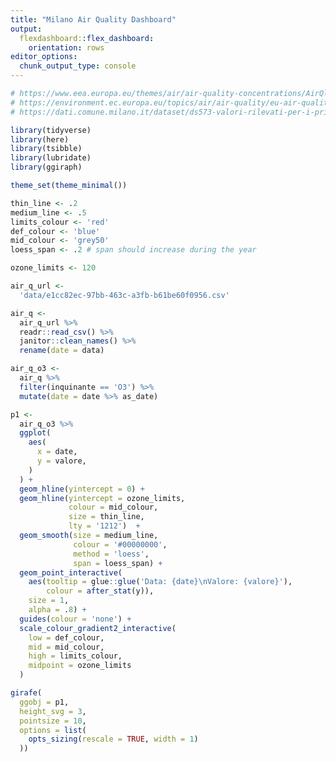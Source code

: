 ```yaml
---
title: "Milano Air Quality Dashboard"
output: 
  flexdashboard::flex_dashboard:
    orientation: rows
editor_options: 
  chunk_output_type: console
---
```


```r
# https://www.eea.europa.eu/themes/air/air-quality-concentrations/AirQlimitvalues.png
# https://environment.ec.europa.eu/topics/air/air-quality/eu-air-quality-standards_en
# https://dati.comune.milano.it/dataset/ds573-valori-rilevati-per-i-principali-inquinanti-dell-aria
```


```r
library(tidyverse)
library(here)
library(tsibble)
library(lubridate)
library(ggiraph)

theme_set(theme_minimal())

thin_line <- .2
medium_line <- .5
limits_colour <- 'red'
def_colour <- 'blue'
mid_colour <- 'grey50'
loess_span <- .2 # span should increase during the year
```

```r
ozone_limits <- 120
```


```r
air_q_url <-
  'data/e1cc82ec-97bb-463c-a3fb-b61be60f0956.csv'

air_q <- 
  air_q_url %>% 
  readr::read_csv() %>% 
  janitor::clean_names() %>% 
  rename(date = data)

air_q_o3 <- 
  air_q %>% 
  filter(inquinante == 'O3') %>% 
  mutate(date = date %>% as_date)

```

```r

p1 <- 
  air_q_o3 %>% 
  ggplot(
    aes(
      x = date,
      y = valore,
    )
  ) +
  geom_hline(yintercept = 0) +
  geom_hline(yintercept = ozone_limits,
             colour = mid_colour,
             size = thin_line, 
             lty = '1212')  +
  geom_smooth(size = medium_line,
              colour = '#00000000',
              method = 'loess',
              span = loess_span) +
  geom_point_interactive(
    aes(tooltip = glue::glue('Data: {date}\nValore: {valore}'),
        colour = after_stat(y)),
    size = 1,
    alpha = .8) +
  guides(colour = 'none') +
  scale_colour_gradient2_interactive(
    low = def_colour,
    mid = mid_colour,
    high = limits_colour,
    midpoint = ozone_limits
  )

girafe(
  ggobj = p1,
  height_svg = 3,
  pointsize = 10,
  options = list(
    opts_sizing(rescale = TRUE, width = 1)
  ))
```


